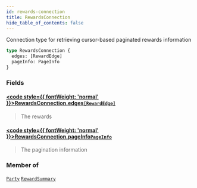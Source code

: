 ```yaml
---
id: rewards-connection
title: RewardsConnection
hide_table_of_contents: false
---
```








Connection type for retrieving cursor-based paginated rewards information

```graphql
type RewardsConnection {
  edges: [RewardEdge]
  pageInfo: PageInfo
}
```


### Fields

#### [<code style={{ fontWeight: 'normal' }}>RewardsConnection.<b>edges</b></code>](#)<Bullet />[`[RewardEdge]`](/testnet/api/graphql/objects/reward-edge) <Badge class="secondary" text="list"/> <Badge class="secondary" text="object"/>
> The rewards
> 

#### [<code style={{ fontWeight: 'normal' }}>RewardsConnection.<b>pageInfo</b></code>](#)<Bullet />[`PageInfo`](/testnet/api/graphql/objects/page-info) <Badge class="secondary" text="object"/>
> The pagination information
> 



### Member of

[`Party`](/testnet/api/graphql/objects/party)  <Badge class="secondary" text="object"/><Bullet />[`RewardSummary`](/testnet/api/graphql/objects/reward-summary)  <Badge class="secondary" text="object"/>



